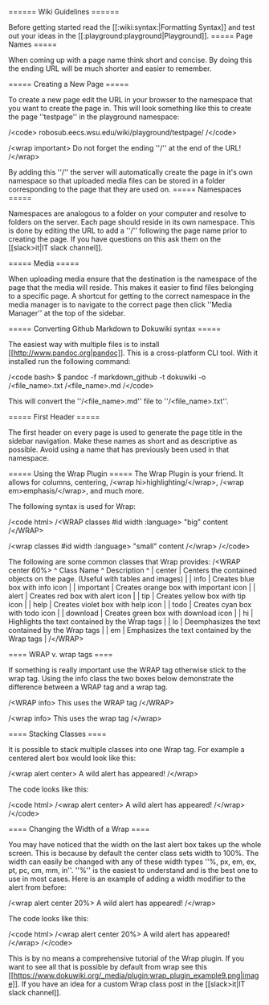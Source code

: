 ====== Wiki Guidelines ======

Before getting started read the [[:wiki:syntax:|Formatting Syntax]] and test out your ideas in the [[:playground:playground|Playground]].
===== Page Names =====

When coming up with a page name think short and concise. By doing this the ending URL will be much shorter and easier to remember.

===== Creating a New Page =====

To create a new page edit the URL in your browser to the namespace that you want to create the page in. This will look something like this to create the page ''testpage'' in the playground namespace:

/\<code\>
robosub.eecs.wsu.edu/wiki/playground/testpage/
/\</code\>

/\<wrap important\>
Do not forget the ending ''/'' at the end of the URL!
/\</wrap\>

By adding this ''/'' the server will automatically create the page in it's own namespace so that uploaded media files can be stored in a folder corresponding to the page that they are used on.
===== Namespaces =====

Namespaces are analogous to a folder on your computer and resolve to folders on the server. Each page should reside in its own namespace. This is done by editing the URL to add a ''/'' following the page name prior to creating the page. If you have questions on this ask them on the [[slack\>it|IT slack channel]].

===== Media =====

When uploading media ensure that the destination is the namespace of the page that the media will reside. This makes it easier to find files belonging to a specific page. A shortcut for getting to the correct namespace in the media manager is to navigate to the correct page then click  ''Media Manager'' at the top of the sidebar.

===== Converting Github Markdown to Dokuwiki syntax =====

The easiest way with multiple files is to install [[http://www.pandoc.org|pandoc]]. This is a cross-platform CLI tool. With it installed run the following command:

/\<code bash\>
$ pandoc -f markdown_github -t dokuwiki -o /\<file_name\>.txt /\<file_name\>.md
/\</code\>

This will convert the ''/\<file_name\>.md'' file to ''/\<file_name\>.txt''.

===== First Header =====

The first header on every page is used to generate the page title in the sidebar navigation. Make these names as short and as descriptive as possible. Avoid using a name that has previously been used in that namespace.

===== Using the Wrap Plugin =====
The Wrap Plugin is your friend. It allows for columns, centering, /\<wrap hi\>highlighting/\</wrap\>, /\<wrap em\>emphasis/\</wrap\>, and much more.

The following syntax is used for Wrap:

/\<code html\>
/\<WRAP classes #id width :language\>
"big" content
/\</WRAP\>

/\<wrap classes #id width :language\>
"small" content
/\</wrap\>
/\</code\>

The following are some common classes that Wrap provides:
/\<WRAP center 60%\>
^ Class Name  ^ Description                                                                 ^
| center      | Centers the contained objects on the page. (Useful with tables and images)  |
| info        | Creates blue box with info icon                                             |
| important   | Creates orange box with important icon                                      |
| alert       | Creates red box with alert icon                                             |
| tip         | Creates yellow box with tip icon                                            |
| help        | Creates violet box with help icon                                           |
| todo        | Creates cyan box with todo icon                                             |
| download    | Creates green box with download icon                                        |
| hi          | Highlights the text contained by the Wrap tags                              |
| lo          | Deemphasizes the text contained by the Wrap tags                            |
| em          | Emphasizes the text contained by the Wrap tags                              |
/\</WRAP\>

==== WRAP v. wrap tags ====

If something is really important use the WRAP tag otherwise stick to the wrap tag. Using the info class the two boxes below demonstrate the difference between a WRAP tag and a wrap tag.

/\<WRAP info\>
This uses the WRAP tag
/\</WRAP\>

/\<wrap info\>
This uses the wrap tag
/\</wrap\>

==== Stacking Classes ====

It is possible to stack multiple classes into one Wrap tag. For example a centered alert box would look like this:

/\<wrap alert center\>
A wild alert has appeared!
/\</wrap\>

The code looks like this:

/\<code html\>
/\<wrap alert center\>
A wild alert has appeared!
/\</wrap\>
/\</code\>

==== Changing the Width of a Wrap ====

You may have noticed that the width on the last alert box takes up the whole screen. This is because by default the center class sets width to 100%. The width can easily be changed with any of these width types ''%, px, em, ex, pt, pc, cm, mm, in''. ''%'' is the easiest to understand and is the best one to use in most cases. Here is an example of adding a width modifier to the alert from before:

/\<wrap alert center 20%\>
A wild alert has appeared!
/\</wrap\>

The code looks like this:

/\<code html\>
/\<wrap alert center 20%\>
A wild alert has appeared!
/\</wrap\>
/\</code\>

This is by no means a comprehensive tutorial of the Wrap plugin. If you want to see all that is possible by default from wrap see this [[https://www.dokuwiki.org/_media/plugin:wrap_plugin_example9.png|image]]. If you have an idea for a custom Wrap class post in the [[slack\>it|IT slack channel]].
